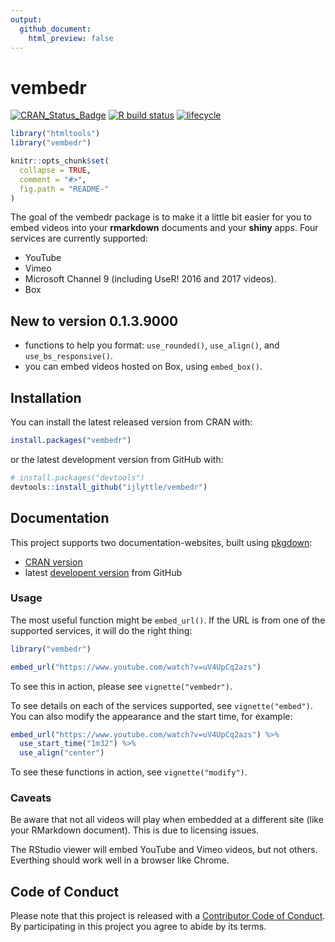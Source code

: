 ```yaml
---
output: 
  github_document:
    html_preview: false
---
```


# vembedr

  <!-- badges: start -->
  [![CRAN_Status_Badge](https://www.r-pkg.org/badges/version/vembedr)](https://cran.r-project.org/package=vembedr)
  [![R build status](https://github.com/ijlyttle/vembedr/workflows/R-CMD-check/badge.svg)](https://github.com/ijlyttle/vembedr/actions)
  [![lifecycle](https://img.shields.io/badge/lifecycle-maturing-blue.svg)](https://www.tidyverse.org/lifecycle/#maturing)
  <!-- badges: end -->
  
```r
library("htmltools")
library("vembedr")

knitr::opts_chunk$set(
  collapse = TRUE,
  comment = "#>",
  fig.path = "README-"
)
```

The goal of the vembedr package is to make it a little bit easier for you to embed videos into your **rmarkdown** documents and your **shiny** apps. Four services are currently supported:

- YouTube 
- Vimeo
- Microsoft Channel 9 (including UseR! 2016 and 2017 videos).
- Box

## New to version 0.1.3.9000

- functions to help you format: `use_rounded()`, `use_align()`, and `use_bs_responsive()`.
- you can embed videos hosted on Box, using `embed_box()`.

## Installation

You can install the latest released version from CRAN with:

```r
install.packages("vembedr")
```

or the latest development version from GitHub with:

```r
# install.packages("devtools")
devtools::install_github("ijlyttle/vembedr")
```

## Documentation

This project supports two documentation-websites, built using [pkgdown](https://pkgdown.r-lib.org):

- [CRAN version](https://ijlyttle.github.io/vembedr)
- latest [developent version](https://ijlyttle.github.io/vembedr/dev) from GitHub

### Usage

The most useful function might be `embed_url()`. If the URL is from one of the supported services, it will do the right thing:

```r
library("vembedr")

embed_url("https://www.youtube.com/watch?v=uV4UpCq2azs")
```

To see this in action, please see `vignette("vembedr")`. 

To see details on each of the services supported, see `vignette("embed")`. You can also modify the appearance and the start time, for example:

```r
embed_url("https://www.youtube.com/watch?v=uV4UpCq2azs") %>%
  use_start_time("1m32") %>%
  use_align("center")
```
To see these functions in action, see `vignette("modify")`.

### Caveats

Be aware that not all videos will play when embedded at a different site (like your RMarkdown document). This is due to licensing issues. 

The RStudio viewer will embed YouTube and Vimeo videos, but not others. Everthing should work well in a browser like Chrome.

## Code of Conduct

Please note that this project is released with a [Contributor Code of Conduct](CONDUCT.md). By participating in this project you agree to abide by its terms.
